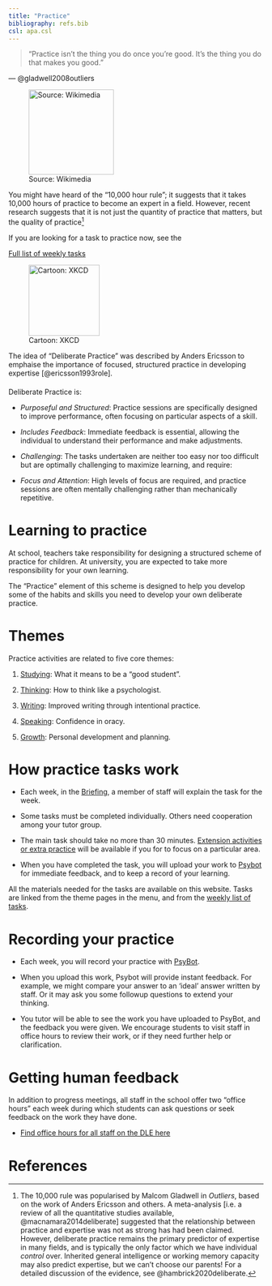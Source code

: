 ```yaml
---
title: "Practice"
bibliography: refs.bib
csl: apa.csl
---
```



> "Practice isn’t the thing you do once you’re good. It’s the thing you do that makes you good."

--- @gladwell2008outliers

![Source: Wikimedia](images/2560px-Pop!Tech_2008_-_Malcolm_Gladwell.jpg){width=12em}



You might have heard of the "10,000 hour rule"; it suggests that it takes 10,000 hours of practice to become an expert in a field. However, recent research suggests that it is not just the quantity of practice that matters, but the quality of practice[^1]


::: {.column-margin}


If you are looking for a task to practice now, see the

[Full list of weekly tasks](weekly.html){.btn .btn-outline-primary}

:::


[^1]: The 10,000 rule was popularised by Malcom Gladwell in *Outliers*, based on the work of Anders Ericsson and others. A meta-analysis [i.e. a review of all the quantitative studies available, @macnamara2014deliberate] suggested that the relationship between practice and expertise was not as strong has had been claimed. However, deliberate practice remains the primary predictor of expertise in many fields, and is typically the only factor which we have individual *control* over. Inherited general intelligence or working memory capacity may also predict expertise, but we can't choose our parents! For a detailed discussion of the evidence, see @hambrick2020deliberate.

![Cartoon: XKCD](images/10000_hours_2x.png){width=10em}


The idea of "Deliberate Practice" was described by Anders Ericsson to emphaise the importance of focused, structured practice in developing expertise [@ericsson1993role].

####  {#deliberate-practice}

Deliberate Practice is:

-   *Purposeful and Structured*: Practice sessions are specifically designed to improve performance, often focusing on particular aspects of a skill.

-   *Includes Feedback*: Immediate feedback is essential, allowing the individual to understand their performance and make adjustments.

-   *Challenging*: The tasks undertaken are neither too easy nor too difficult but are optimally challenging to maximize learning, and require:

-   *Focus and Attention*: High levels of focus are required, and practice sessions are often mentally challenging rather than mechanically repetitive.



# Learning to practice




At school, teachers take responsibility for designing a structured scheme of practice for children. At university, you are expected to take more responsibility for your own learning.

The "Practice" element of this scheme is designed to help you develop some of the habits 
and skills you need to develop your own deliberate practice.


# Themes

Practice activities are related to five core themes:

1.  [Studying](theme-studying.html): What it means to be a "good student".

2.  [Thinking](theme-thinking.html): How to think like a psychologist.

3.  [Writing](theme-writing.html): Improved writing through intentional practice.

4.  [Speaking](theme-speaking.html): Confidence in oracy.

5.  [Growth](theme-growth.html): Personal development and planning.

# How practice tasks work {#practice-format}

-   Each week, in the [Briefing](briefings.html), a member of staff will explain the task for the week.

-   Some tasks must be completed individually. Others need cooperation among your tutor group.

-   The main task should take no more than 30 minutes. [Extension activities or extra practice](extensions.html) will be available if you for to focus on a particular area.

-   When you have completed the task, you will upload your work to [Psybot](psybot.html) for immediate feedback, and to keep a record of your learning.

All the materials needed for the tasks are available on this website. Tasks are linked from the theme pages in the menu, and from the [weekly list of tasks](weekly.html).

# Recording your practice


-   Each week, you will record your practice with [PsyBot](psybot.html#psylab).

-   When you upload this work, Psybot will provide instant feedback. For example, we might compare your answer to an 'ideal' answer written by staff. Or it may ask you some followup questions to extend your thinking.

-   You tutor will be able to see the work you have uploaded to PsyBot, and the feedback you were given. We encourage students to visit staff in office hours to review their work, or if they need further help or clarification.


# Getting human feedback

In addition to progress meetings, all staff in the school offer two "office hours" each week during which students can ask questions or seek feedback on the work they have done.

-   [Find office hours for all staff on the DLE here](https://dle.plymouth.ac.uk/course/view.php?id=66067)



# References